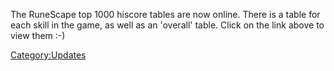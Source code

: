 {{Update|date = 22 November 2001}}

The RuneScape top 1000 hiscore tables are now online. There is a table for each skill in the game, as well as an 'overall' table. Click on the link above to view them :-)
[[Category:Updates]]
